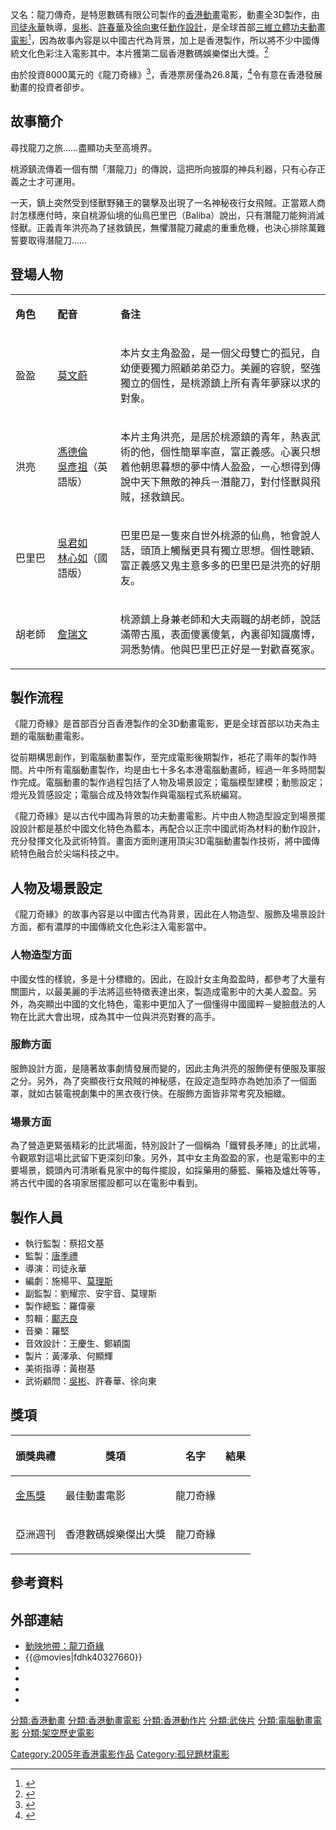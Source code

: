 {{Infobox Film
|片名        = 龍刀奇緣
|電影原名    = ''{{lang|en|Dragon Blade: The Legend of Lang}}''
|圖像        = 龍刀奇緣.jpg
|圖像說明    = 
|導演        = [[司徒永華|司徒永華]]
|監製        = [[唐季禮|唐季禮]]
|製片        = {{ubl|黃澤承|何顯輝}}
|動作指導    = {{ubl|[[吳彬|吳彬]]|[[許春華|許春華]]|[[徐向東|徐向東]]}}
|編劇        = {{ubl|施楊平|[[莫理斯|莫理斯]]}}
|劇本        = 
|故事        = 
|原著        = 
|旁白        = 
|統籌        = 
|主演        = [[莫文蔚|莫文蔚]]<br/>[[馮德倫|馮德倫]]<br/>[[吳君如|吳君如]]<br/>[[詹瑞文|詹瑞文]]
|副標題      = 
|主題曲      = 
|片頭曲      = 
|片尾曲      = 
|配樂        = [[羅堅|羅堅]]
|攝影        = 
|剪輯        = [[鄺志良|鄺志良]]
|製片商      = 特思數碼製作有限公司
|發行商      = 年代電影 (香港) 有限公司
|上映日期    = {{flagicon|HK}} 2005年1月6日<br>{{flagicon|THA}} 2005年3月3日
|發行日期    = {{flagicon|USA}} 2005年11月10日
|片長        = 85 分鐘
|產地        = {{香港電影產地}}
|語言        = 粵語
|預算        = [[港元|$]]80,000,000
|票房        = [[港元|$]]270,000
|前集        = 
|續集        = 
|中國大陸片名= 龍刀傳奇
|港澳片名    = 
|台灣片名    = 
}}
{{engname|《龍刀奇緣》|''Dragon Blade: The Legend of Lang''}}又名：龍刀傳奇，是特思數碼有限公司製作的[[香港動畫|香港動畫]]電影，動畫全3D製作，由[[司徒永華|司徒永華]]執導，[[吳彬|吳彬]]、[[許春華|許春華]]及[[徐向東|徐向東]]任[[動作設計|動作設計]]，是全球首部[[三維動畫|三維立體]][[功夫|功夫]][[動畫電影|動畫電影]]<ref>{{cite book|title=中国电影年鉴|url=http://books.google.com/books?id=X7QvAQAAIAAJ|year=2005|publisher=中国电影出版社|pages=495–497}}</ref>，因為故事內容是以中國古代為背景，加上是香港製作，所以將不少中國傳統文化色彩注入電影其中。本片獲第二屆香港數碼娛樂傑出大獎。<ref>{{cite book|title=亞洲週刊|url=http://books.google.com/books?id=wRkyAQAAIAAJ|year=2006|publisher=明報雜誌社|pages=20–21}}</ref>

由於投資8000萬元的《龍刀奇緣》<ref>{{cite news|author=左左|title=國產動畫片期待找回“中國魂”|url=http://big5.ycwb.com/culture/2011-07/20/content_3496682.htm|accessdate=2014年7月14日|newspaper=新華日報|date=2011年7月20日|deadurl=yes|archiveurl=https://web.archive.org/web/20140715091244/http://big5.ycwb.com/culture/2011-07/20/content_3496682.htm|archivedate=2014年7月15日}}</ref>，香港票房僅為26.8萬，<ref>{{cite news|author=徐宛芝|title=國産動畫何時集體翻身？|url=http://big5.china.com.cn/culture/weekend/2010-02/04/content_19370832.htm|accessdate=2014年7月14日|newspaper=新華日報|date=2010年2月4日}}</ref>令有意在香港發展動畫的投資者卻步。

== 故事簡介 ==
尋找龍刀之旅……盡顯功夫至高境界。

桃源鎮流傳着一個有關「潛龍刀」的傳說，這把所向披靡的神兵利器，只有心存正義之士才可運用。

一天，鎮上突然受到怪獸野豬王的襲擊及出現了一名神秘夜行女飛賊。正當眾人商討怎樣應付時，來自桃源仙境的仙鳥巴里巴（Baliba）說出，只有潛龍刀能夠消滅怪獸。正義青年洪亮為了拯救鎮民，無懼潛龍刀藏處的重重危機，也決心排除萬難誓要取得潛龍刀……

== 登場人物 ==
{|class="wikitable " width="70%"
|- style="background:cornflowerblue; color:white" align=center
|style="width:10%"|'''角色'''||style="width:15%"|'''配音'''||style="width:50%"|'''备注'''
|-
|盈盈||[[莫文蔚|莫文蔚]]||本片女主角盈盈，是一個父母雙亡的孤兒，自幼便要獨力照顧弟弟亞力。美麗的容貌，堅強獨立的個性，是桃源鎮上所有青年夢寐以求的對象。
|-
|洪亮||[[馮德倫|馮德倫]]<br>[[吳彥祖|吳彥祖]]（英語版）||本片主角洪亮，是居於桃源鎮的青年，熱衷武術的他，個性簡單率直，富正義感。心裏只想着他朝思暮想的夢中情人盈盈，一心想得到傳說中天下無敵的神兵－潛龍刀，對付怪獸與飛賊，拯救鎮民。
|-
|巴里巴||[[吳君如|吳君如]]<br>[[林心如|林心如]]（國語版）||巴里巴是一隻來自世外桃源的仙鳥，牠會說人話，頭頂上觸鬚更具有獨立思想。個性聰穎、富正義感又鬼主意多多的巴里巴是洪亮的好朋友。
|-
|胡老師||[[詹瑞文|詹瑞文]]||桃源鎮上身兼老師和大夫兩職的胡老師，說話滿帶古風，表面傻裏傻氣，內裏卻知識廣博，洞悉勢情。他與巴里巴正好是一對歡喜冤家。
|}

== 製作流程 ==
《龍刀奇緣》是首部百分百香港製作的全3D動畫電影，更是全球首部以功夫為主題的電腦動畫電影。

從前期構思創作，到電腦動畫製作，至完成電影後期製作，袛花了兩年的製作時間。片中所有電腦動畫製作，均是由七十多名本港電腦動畫師，經過一年多時間製作完成。電腦動畫的製作過程包括了人物及場景設定；電腦模型建模；動態設定；燈光及質感設定；電腦合成及特效製作與電腦程式系統編寫。

《龍刀奇緣》是以古代中國為背景的功夫動畫電影。片中由人物造型設定到場景擺設設計都是基於中國文化特色為藍本，再配合以正宗中國武術為材料的動作設計，充分發揮文化及武術特質。畫面方面則運用頂尖3D電腦動畫製作技術，將中國傳統特色融合於尖端科技之中。

== 人物及場景設定 ==
《龍刀奇緣》的故事內容是以中國古代為背景，因此在人物造型、服飾及場景設計方面，都有濃厚的中國傳統文化色彩注入電影當中。

=== 人物造型方面 ===
中國女性的樣貌，多是十分標緻的。因此，在設計女主角盈盈時，都參考了大量有關圖片，以最美麗的手法將這些特徵表達出來，製造成電影中的大美人盈盈。另外，為突顯出中國的文化特色，電影中更加入了一個懂得中國國粹－變臉戲法的人物在比武大會出現，成為其中一位與洪亮對賽的高手。

=== 服飾方面 ===
服飾設計方面，是隨著故事劇情發展而變的，因此主角洪亮的服飾便有便服及軍服之分。另外，為了突顯夜行女飛賊的神秘感，在設定造型時亦為她加添了一個面罩，就如古裝電視劇集中的黑衣夜行俠。在服飾方面皆非常考究及細緻。

=== 場景方面 ===
為了營造更緊張精彩的比武場面，特別設計了一個稱為「鐵臂長矛陣」的比武場，令觀眾對這場比武留下更深刻印象。另外，其中女主角盈盈的家，也是電影中的主要場景，鏡頭內可清晰看見家中的每件擺設，如採藥用的藤籃、藥箱及爐灶等等，將古代中國的各項家居擺設都可以在電影中看到。

== 製作人員 ==
* 執行監製：蔡招文基
* 監製：[[唐季禮|唐季禮]]
* 導演：司徒永華
* 編劇：施楊平、[[莫理斯|莫理斯]]
* 副監製：劉耀宗、安宇音、莫理斯
* 製作總監：羅偉豪
* 剪輯：[[鄺志良|鄺志良]]
* 音樂：羅堅
* 音效設計：王慶生、鄭穎園
* 製片：黃澤承、何顯輝
* 美術指導：黃樹基
* 武術顧問：[[吳彬|吳彬]]、許春華、徐向東

== 獎項 ==
{|class="wikitable"
!頒獎典禮!!獎項!!名字!!結果
|-
|[[金馬獎|金馬獎]]
|最佳動畫電影
|龍刀奇緣
|{{nom}}
|-
|亞洲週刊
|香港數碼娛樂傑出大獎
|龍刀奇緣
|{{won}}
|}

== 參考資料 ==
{{Reflist}}

== 外部連結 ==
* [http://www.cinespot.com/hkmreviews/c6dragonblade.html 動映地帶：龍刀奇緣]
*{{@movies|fdhk40327660}}
*{{hkmdb title|10795}}
*{{Mtime|23660}}
*{{douban}}
*{{imdb title|0327660}}

[[分類:香港動畫|分類:香港動畫]]
[[分類:香港動畫電影|分類:香港動畫電影]]
[[分類:香港動作片|分類:香港動作片]]
[[分類:武俠片|分類:武俠片]]
[[Category:2005年香港電影作品|Category:2005年香港電影作品]]
[[分類:電腦動畫電影|分類:電腦動畫電影]]
[[分類:架空歷史電影|分類:架空歷史電影]]
[[Category:孤兒題材電影|Category:孤兒題材電影]]
